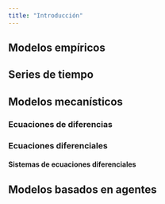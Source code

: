 ```yaml
---
title: "Introducción"
---
```


## Modelos empíricos

## Series de tiempo

## Modelos mecanísticos

### Ecuaciones de diferencias

### Ecuaciones diferenciales

#### Sistemas de ecuaciones diferenciales

## Modelos basados en agentes